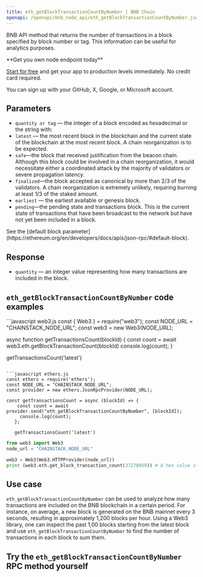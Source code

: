 ---
title: eth_getBlockTransactionCountByNumber | BNB Chain
openapi: /openapi/bnb_node_api/eth_getBlockTransactionCountByNumber.json POST /35848e183f3e3303c8cfeacbea831cab
---

BNB API method that returns the number of transactions in a block specified by block number or tag. This information can be useful for analytics purposes.

<Check>
**Get you own node endpoint today**

[Start for free](https://console.chainstack.com/) and get your app to production levels immediately. No credit card required.

You can sign up with your GitHub, X, Google, or Microsoft account.
</Check>


## Parameters

* `quantity or tag` — the integer of a block encoded as hexadecimal or the string with:
* `latest` — the most recent block in the blockchain and the current state of the blockchain at the most recent block. A chain reorganization is to be expected.
* `safe`—the block that received justification from the beacon chain. Although this block could be involved in a chain reorganization, it would necessitate either a coordinated attack by the majority of validators or severe propagation latency.
* `finalized`—the block accepted as canonical by more than 2/3 of the validators. A chain reorganization is extremely unlikely, requiring burning at least 1/3 of the staked amount.
* `earliest` — the earliest available or genesis block.
* `pending`—the pending state and transactions block. This is the current state of transactions that have been broadcast to the network but have not yet been included in a block.

<Note>
See the [default block parameter](https://ethereum.org/en/developers/docs/apis/json-rpc/#default-block).
</Note>


## Response

* `quantity` — an integer value representing how many transactions are included in the block.

## `eth_getBlockTransactionCountByNumber` code examples

<CodeGroup>
```javascript web3.js
const { Web3 } = require("web3");
const NODE_URL = "CHAINSTACK_NODE_URL";
const web3 = new Web3(NODE_URL);

async function getTransactionsCount(blockId) {
  const count = await web3.eth.getBlockTransactionCount(blockId)
  console.log(count);
}

getTransactionsCount('latest')
```

```javascript ethers.js
const ethers = require('ethers');
const NODE_URL = "CHAINSTACK_NODE_URL";
const provider = new ethers.JsonRpcProvider(NODE_URL);

const getTransactionsCount = async (blockId) => {
    const count = await provider.send("eth_getBlockTransactionCountByNumber", [blockId]);
     console.log(count);
   };

   getTransactionsCount('latest')
```

```python web3.py
from web3 import Web3  
node_url = "CHAINSTACK_NODE_URL" 

web3 = Web3(Web3.HTTPProvider(node_url)) 
print (web3.eth.get_block_transaction_count(37278959)) # A hex value starting with "0x" is accepted as well.
```
</CodeGroup>


## Use case

`eth_getBlockTransactionCountByNumber` can be used to analyze how many transactions are included on the BNB blockchain in a certain period. For instance, on average, a new block is generated on the BNB mainnet every 3 seconds, resulting in approximately 1,200 blocks per hour. Using a Web3 library, one can inspect the past 1,00 blocks starting from the latest block and use `eth_getBlockTransactionCountByNumber` to find the number of transactions in each block to sum them.

## Try the `eth_getBlockTransactionCountByNumber` RPC method yourself